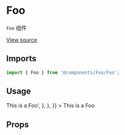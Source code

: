 

<Meta title="Atomic Design System/Foo" component={Foo} />

# Foo

`Foo` 组件

[View source](https://github.com/fancn21th/0_223_Typescript_With_React/blob/main/src/components/AddTodo/AddTodo.tsx)

## Imports

```js
import { Foo } from '@components/Foo/Foo';
```
## Usage

<Canvas withSource="open">
  <Story
    name="base"
    parameters={{
      docs: {
        source: {
          code: '<Foo>This is a Foo</Foo>',
        },
      },
    }}
  >
    <Foo>
      This is a Foo
    </Foo>
  </Story>
</Canvas>

## Props

<ArgsTable of={Foo} />

